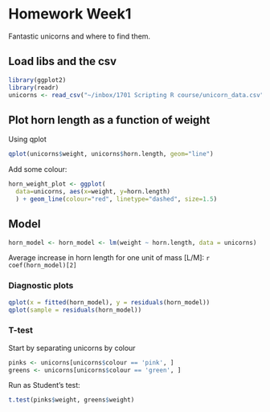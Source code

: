 # Homework Week1

Fantastic unicorns and where to find them.

## Load libs and the csv

```r
library(ggplot2)
library(readr)
unicorns <- read_csv("~/inbox/1701 Scripting R course/unicorn_data.csv")
```

## Plot horn length as a function of weight

Using qplot

```r
qplot(unicorns$weight, unicorns$horn.length, geom="line")
```

Add some colour:

```r
horn_weight_plot <- ggplot(
  data=unicorns, aes(x=weight, y=horn.length)
  ) + geom_line(colour="red", linetype="dashed", size=1.5)
```

## Model

```r
horn_model <- horn_model <- lm(weight ~ horn.length, data = unicorns)
```

Average increase in horn length for one unit of mass [L/M]: `r coef(horn_model)[2]`

### Diagnostic plots

```r
qplot(x = fitted(horn_model), y = residuals(horn_model))
qplot(sample = residuals(horn_model))
```

### T-test

Start by separating unicorns by colour

```r
pinks <- unicorns[unicorns$colour == 'pink', ]
greens <- unicorns[unicorns$colour == 'green', ]
```

Run as Student's test:

```r
t.test(pinks$weight, greens$weight)
```

